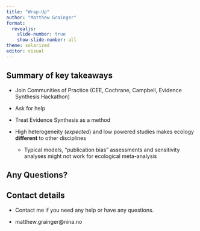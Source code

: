 ```yaml
---
title: "Wrap-Up"
author: "Matthew Grainger"
format:
  revealjs:
    slide-number: true
    show-slide-number: all
theme: solarized
editor: visual
---
```


## Summary of key takeaways

-   Join Communities of Practice (CEE, Cochrane, Campbell, Evidence Synthesis Hackathon)

-   Ask for help

-   Treat Evidence Synthesis as a method

-   High heterogeneity (*expected*) and low powered studies makes ecology **different** to other disciplines

    -   Typical models, "publication bias" assessments and sensitivity analyses might not work for ecological meta-analysis

## Any Questions?

## Contact details

-   Contact me if you need any help or have any questions.

-   matthew.grainger\@nina.no

## 

